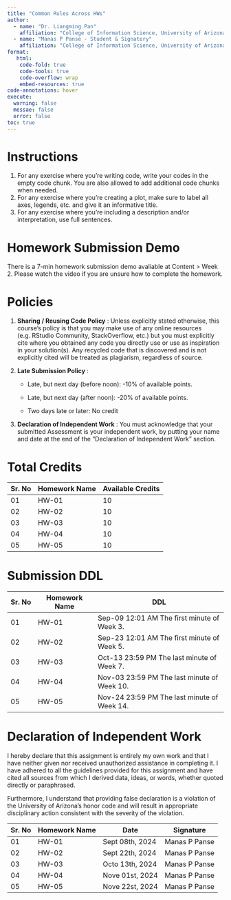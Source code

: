 ```yaml
---
title: "Common Rules Across HWs"
author:
  - name: "Dr. Liangming Pan"
    affiliation: "College of Information Science, University of Arizona"
  - name: "Manas P Panse - Student & Signatory"
    affiliation: "College of Information Science, University of Arizona"
format:
   html:
    code-fold: true
    code-tools: true
    code-overflow: wrap
    embed-resources: true
code-annotations: hover
execute:
  warning: false
  messae: false
  error: false
toc: true
---
```


# Instructions

1.  For any exercise where you’re writing code, write your codes in the empty code chunk. You are also allowed to add additional code chunks when needed.
2.  For any exercise where you’re creating a plot, make sure to label all axes, legends, etc. and give it an informative title.
3.  For any exercise where you’re including a description and/or interpretation, use full sentences.

# Homework Submission Demo

There is a 7-min homework submission demo avaliable at Content \> Week 2. Please watch the video if you are unsure how to complete the homework.

# Policies

1.  **Sharing / Reusing Code Policy** : Unless explicitly stated otherwise, this course’s policy is that you may make use of any online resources (e.g. RStudio Community, StackOverflow, etc.) but you must explicitly cite where you obtained any code you directly use or use as inspiration in your solution(s). Any recycled code that is discovered and is not explicitly cited will be treated as plagiarism, regardless of source.

2.  **Late Submission Policy** :

    -   Late, but next day (before noon): -10% of available points.

    -   Late, but next day (after noon): -20% of available points.

    -   Two days late or later: No credit

3.  **Declaration of Independent Work** : You must acknowledge that your submitted Assessment is your independent work, by putting your name and date at the end of the "Declaration of Independent Work" section.

# Total Credits

| Sr. No | Homework Name | Available Credits |
|--------|---------------|-------------------|
| 01     | HW-01         | 10                |
| 02     | HW-02         | 10                |
| 03     | HW-03         | 10                |
| 04     | HW-04         | 10                |
| 05     | HW-05         | 10                |

# Submission DDL

| Sr. No | Homework Name | DDL                                         |
|--------|---------------|---------------------------------------------|
| 01     | HW-01         | Sep-09 12:01 AM The first minute of Week 3. |
| 02     | HW-02         | Sep-23 12:01 AM The first minute of Week 5. |
| 03     | HW-03         | Oct-13 23:59 PM The last minute of Week 7.  |
| 04     | HW-04         | Nov-03 23:59 PM The last minute of Week 10. |
| 05     | HW-05         | Nov-24 23:59 PM The last minute of Week 14. |

# Declaration of Independent Work

I hereby declare that this assignment is entirely my own work and that I have neither given nor received unauthorized assistance in completing it. I have adhered to all the guidelines provided for this assignment and have cited all sources from which I derived data, ideas, or words, whether quoted directly or paraphrased.

Furthermore, I understand that providing false declaration is a violation of the University of Arizona's honor code and will result in appropriate disciplinary action consistent with the severity of the violation.

| Sr. No | Homework Name | Date            | Signature     |
|--------|---------------|-----------------|---------------|
| 01     | HW-01         | Sept 08th, 2024 | Manas P Panse |
| 02     | HW-02         | Sept 22th, 2024 | Manas P Panse |
| 03     | HW-03         | Octo 13th, 2024 | Manas P Panse |
| 04     | HW-04         | Nove 01st, 2024 | Manas P Panse |
| 05     | HW-05         | Nove 22st, 2024 | Manas P Panse |
